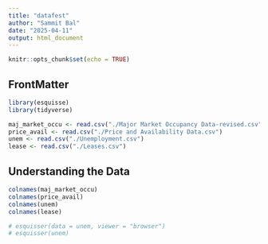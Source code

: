 ```yaml
---
title: "datafest"
author: "Sammit Bal"
date: "2025-04-11"
output: html_document
---
```


```r
knitr::opts_chunk$set(echo = TRUE)
```

## FrontMatter

```r

library(esquisse)
library(tidyverse)

maj_market_occu <- read.csv("./Major Market Occupancy Data-revised.csv")
price_avail <- read.csv("./Price and Availability Data.csv")
unem <- read.csv("./Unemployment.csv")
lease <- read.csv("./Leases.csv")
```

## Understanding the Data

```r
colnames(maj_market_occu)
colnames(price_avail)
colnames(unem)
colnames(lease)
```

```r
# esquisser(data = unem, viewer = "browser")
# esquisser(unem)
```

